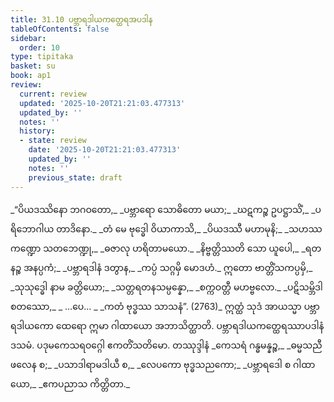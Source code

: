 ```yaml
---
title: 31.10 ပဗ္ဘာရဒါယကတ္ထေရအပဒါန
tableOfContents: false
sidebar:
  order: 10
type: tipitaka
basket: su
book: ap1
review:
  current: review
  updated: '2025-10-20T21:21:03.477313'
  updated_by: ''
  notes: ''
  history:
  - state: review
    date: '2025-10-20T21:21:03.477313'
    updated_by: ''
    notes: ''
    previous_state: draft
---
```



<DynamicBreadcrumb />


<ReviewStatus review={frontmatter.review} showDetails={true} />

<HypothesisAnnotation frontmatter={frontmatter} />

<Division number="47" book="ap1" e="ch" v="20" p="287">

<Paragraph number="3496" type="verses" book="ap1">
_“ပိယဒဿိနော ဘဂဝတော,_  
_ပဗ္ဘာရော သောဓိတော မယာ;_  
_ဃဋကဉ္စ ဥပဋ္ဌာသိံ,_  
_ပရိဘောဂါယ တာဒိနော._  

</Paragraph>

</Division>
<Division number="48" book="ap1" e="ch" v="20" p="287">

<Paragraph number="3497" type="verses" book="ap1">
_တံ မေ ဗုဒ္ဓေါ ဝိယာကာသိ,_  
_ပိယဒဿီ မဟာမုနိ;_  
_သဟဿကဏ္ဍော သတဘေဏ္ဍု,_  
_ဓဇာလု ဟရိတာမယော._  

</Paragraph>

</Division>
<Division number="49" book="ap1" e="ch" v="20" p="287">

<Paragraph number="3498" type="verses" book="ap1">
_နိဗ္ဗတ္တိဿတိ သော ယူပေါ,_  
_ရတနဉ္စ အနပ္ပကံ;_  
_ပဗ္ဘာရဒါနံ ဒတွာန,_  
_ကပ္ပံ သဂ္ဂမှိ မောဒဟံ._  

</Paragraph>

</Division>
<Division number="50" book="ap1" e="ch" v="20" p="287">

<Paragraph number="3499" type="verses" book="ap1">
ဣတော ဗာတ္တိံသကပ္ပမှိ,_  
_သုသုဒ္ဓေါ နာမ ခတ္တိယော;_  
_သတ္တရတနသမ္ပန္နော,_  
_စက္ကဝတ္တီ မဟဗ္ဗလော._  

</Paragraph>

</Division>
<Division number="51" book="ap1" e="ch" v="20" p="287">

<Paragraph number="3500" type="verses" book="ap1">
_ပဋိသမ္ဘိဒါ စတဿော,_  
_ …ပေ… _  
_ကတံ ဗုဒ္ဓဿ သာသနံ”. (2763)_  

</Paragraph>

<Paragraph number="3501" book="ap1">
ဣတ္ထံ သုဒံ အာယသ္မာ ပဗ္ဘာရဒါယကော ထေရော ဣမာ ဂါထာယော အဘာသိတ္ထာတိ.

</Paragraph>
</Division>

<Paragraph number="3502" type="center" book="ap1">
ပဗ္ဘာရဒါယကတ္ထေရဿာပဒါနံ ဒသမံ.



</Paragraph>

<Paragraph number="3503" type="center" book="ap1">
ပဒုမကေသရဝဂ္ဂေါ ဧကတိံသတိမော.



</Paragraph>

<Paragraph number="3504" type="center" book="ap1">
တဿုဒ္ဒါနံ


</Paragraph>

<Paragraph number="3505" type="verses" book="ap1">
_ကေသရံ ဂန္ဓမန္နဉ္စ,_  
_ဓမ္မသညီ ဖလေန စ;_  
_ပသာဒါရာမဒါယီ စ,_  
_လေပကော ဗုဒ္ဓသညကော;_  
_ပဗ္ဘာရဒေါ စ ဂါထာယော,_  
_ဧကပညာသ ကိတ္တိတာ._
</Paragraph>